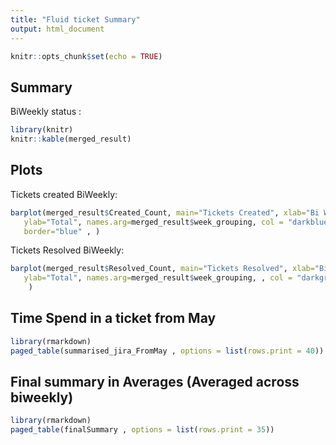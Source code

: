 ```yaml
---
title: "Fluid ticket Summary"
output: html_document
---
```


```r
knitr::opts_chunk$set(echo = TRUE)
```

## Summary

BiWeekly status : 
```r
library(knitr)
knitr::kable(merged_result)
```

## Plots

Tickets created BiWeekly:

```r
barplot(merged_result$Created_Count, main="Tickets Created", xlab="Bi Weekly",  
   ylab="Total", names.arg=merged_result$week_grouping, col = "darkblue",
   border="blue" , )

```

Tickets Resolved BiWeekly:

```r
barplot(merged_result$Resolved_Count, main="Tickets Resolved", xlab="Bi Weekly",  
   ylab="Total", names.arg=merged_result$week_grouping, , col = "darkgreen"
    )

```

## Time Spend in a ticket from May

```r
library(rmarkdown)
paged_table(summarised_jira_FromMay , options = list(rows.print = 40))
```


## Final summary in Averages (Averaged across biweekly)

```r
library(rmarkdown)
paged_table(finalSummary , options = list(rows.print = 35))
```


